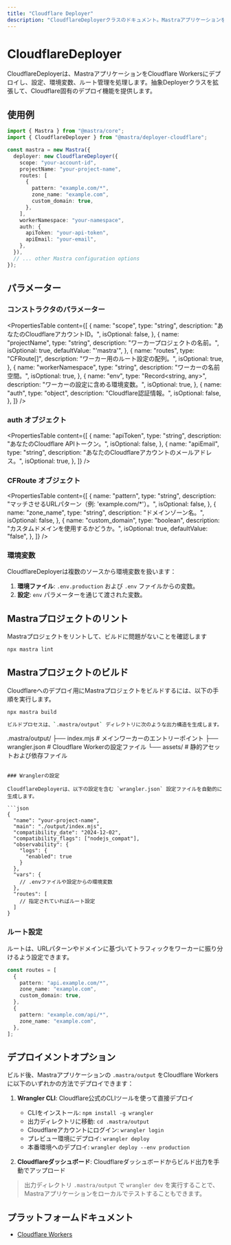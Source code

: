 ---
title: "Cloudflare Deployer"
description: "CloudflareDeployerクラスのドキュメント。MastraアプリケーションをCloudflare Workersにデプロイします。"
---

# CloudflareDeployer

CloudflareDeployerは、MastraアプリケーションをCloudflare Workersにデプロイし、設定、環境変数、ルート管理を処理します。抽象Deployerクラスを拡張して、Cloudflare固有のデプロイ機能を提供します。

## 使用例

```typescript
import { Mastra } from "@mastra/core";
import { CloudflareDeployer } from "@mastra/deployer-cloudflare";

const mastra = new Mastra({
  deployer: new CloudflareDeployer({
    scope: "your-account-id",
    projectName: "your-project-name",
    routes: [
      {
        pattern: "example.com/*",
        zone_name: "example.com",
        custom_domain: true,
      },
    ],
    workerNamespace: "your-namespace",
    auth: {
      apiToken: "your-api-token",
      apiEmail: "your-email",
    },
  }),
  // ... other Mastra configuration options
});
```

## パラメーター

### コンストラクタのパラメーター

<PropertiesTable
  content={[
    {
      name: "scope",
      type: "string",
      description: "あなたのCloudflareアカウントID。",
      isOptional: false,
    },
    {
      name: "projectName",
      type: "string",
      description: "ワーカープロジェクトの名前。",
      isOptional: true,
      defaultValue: "'mastra'",
    },
    {
      name: "routes",
      type: "CFRoute[]",
      description: "ワーカー用のルート設定の配列。",
      isOptional: true,
    },
    {
      name: "workerNamespace",
      type: "string",
      description: "ワーカーの名前空間。",
      isOptional: true,
    },
    {
      name: "env",
      type: "Record<string, any>",
      description: "ワーカーの設定に含める環境変数。",
      isOptional: true,
    },
    {
      name: "auth",
      type: "object",
      description: "Cloudflare認証情報。",
      isOptional: false,
    },
  ]}
/>

### auth オブジェクト

<PropertiesTable
  content={[
    {
      name: "apiToken",
      type: "string",
      description: "あなたのCloudflare APIトークン。",
      isOptional: false,
    },
    {
      name: "apiEmail",
      type: "string",
      description: "あなたのCloudflareアカウントのメールアドレス。",
      isOptional: true,
    },
  ]}
/>

### CFRoute オブジェクト

<PropertiesTable
  content={[
    {
      name: "pattern",
      type: "string",
      description: "マッチさせるURLパターン（例: 'example.com/*'）。",
      isOptional: false,
    },
    {
      name: "zone_name",
      type: "string",
      description: "ドメインゾーン名。",
      isOptional: false,
    },
    {
      name: "custom_domain",
      type: "boolean",
      description: "カスタムドメインを使用するかどうか。",
      isOptional: true,
      defaultValue: "false",
    },
  ]}
/>

### 環境変数

CloudflareDeployerは複数のソースから環境変数を扱います：

1. **環境ファイル**: `.env.production` および `.env` ファイルからの変数。
2. **設定**: `env` パラメーターを通じて渡された変数。

## Mastraプロジェクトのリント

Mastraプロジェクトをリントして、ビルドに問題がないことを確認します

```bash
npx mastra lint
```

## Mastraプロジェクトのビルド

Cloudflareへのデプロイ用にMastraプロジェクトをビルドするには、以下の手順を実行します。

```bash
npx mastra build

ビルドプロセスは、`.mastra/output` ディレクトリに次のような出力構造を生成します。

```

.mastra/output/
├── index.mjs # メインワーカーのエントリーポイント
├── wrangler.json # Cloudflare Workerの設定ファイル
└── assets/ # 静的アセットおよび依存ファイル

````

### Wranglerの設定

CloudflareDeployerは、以下の設定を含む `wrangler.json` 設定ファイルを自動的に生成します。

```json
{
  "name": "your-project-name",
  "main": "./output/index.mjs",
  "compatibility_date": "2024-12-02",
  "compatibility_flags": ["nodejs_compat"],
  "observability": {
    "logs": {
      "enabled": true
    }
  },
  "vars": {
    // .envファイルや設定からの環境変数
  },
  "routes": [
    // 指定されていればルート設定
  ]
}
````

### ルート設定

ルートは、URLパターンやドメインに基づいてトラフィックをワーカーに振り分けるよう設定できます。

```typescript
const routes = [
  {
    pattern: "api.example.com/*",
    zone_name: "example.com",
    custom_domain: true,
  },
  {
    pattern: "example.com/api/*",
    zone_name: "example.com",
  },
];
```

## デプロイメントオプション

ビルド後、Mastraアプリケーションの `.mastra/output` をCloudflare Workersに以下のいずれかの方法でデプロイできます：

1. **Wrangler CLI**: Cloudflare公式のCLIツールを使って直接デプロイ

   - CLIをインストール: `npm install -g wrangler`
   - 出力ディレクトリに移動: `cd .mastra/output`
   - Cloudflareアカウントにログイン: `wrangler login`
   - プレビュー環境にデプロイ: `wrangler deploy`
   - 本番環境へのデプロイ: `wrangler deploy --env production`

2. **Cloudflareダッシュボード**: Cloudflareダッシュボードからビルド出力を手動でアップロード

> 出力ディレクトリ `.mastra/output` で `wrangler dev` を実行することで、Mastraアプリケーションをローカルでテストすることもできます。

## プラットフォームドキュメント

- [Cloudflare Workers](https://developers.cloudflare.com/workers/)
